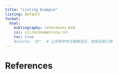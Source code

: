 ```yaml
---
title: "Listing Example"
listing: default
format: 
  html:
    bibliography: references.bib
    csl: csl/econometrica.csl
    toc: true
    #nocite: '@*'  # 让所有参考文献都显示，即使没有引用
---
```


# References